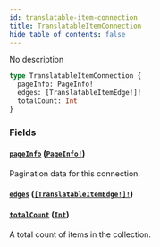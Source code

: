 ```yaml
---
id: translatable-item-connection
title: TranslatableItemConnection
hide_table_of_contents: false
---
```


No description

```graphql
type TranslatableItemConnection {
  pageInfo: PageInfo!
  edges: [TranslatableItemEdge!]!
  totalCount: Int
}
```

### Fields

#### [`pageInfo`](#) ([`PageInfo!`](../../../developer/api-reference/objects/page-info))

Pagination data for this connection.

#### [`edges`](#) ([`[TranslatableItemEdge!]!`](../../../developer/api-reference/objects/translatable-item-edge))

#### [`totalCount`](#) ([`Int`](../../../developer/api-reference/scalars/int))

A total count of items in the collection.
